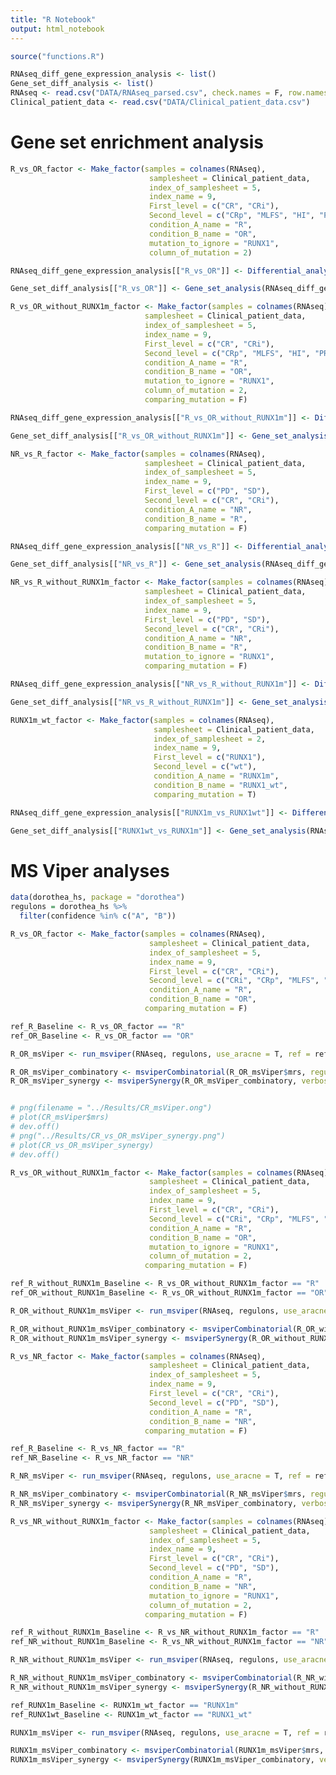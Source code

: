 ```yaml
---
title: "R Notebook"
output: html_notebook
---
```


```r
source("functions.R")

RNAseq_diff_gene_expression_analysis <- list()
Gene_set_diff_analysis <- list()
RNAseq <- read.csv("DATA/RNAseq_parsed.csv", check.names = F, row.names = 1)
Clinical_patient_data <- read.csv("DATA/Clinical_patient_data.csv")
```


# Gene set enrichment analysis

```r
R_vs_OR_factor <- Make_factor(samples = colnames(RNAseq), 
                               samplesheet = Clinical_patient_data, 
                               index_of_samplesheet = 5, 
                               index_name = 9, 
                               First_level = c("CR", "CRi"), 
                               Second_level = c("CRp", "MLFS", "HI", "PR"), 
                               condition_A_name = "R", 
                               condition_B_name = "OR", 
                               mutation_to_ignore = "RUNX1", 
                               column_of_mutation = 2)

RNAseq_diff_gene_expression_analysis[["R_vs_OR"]] <- Differential_analysis(R_vs_OR_factor, RNAseq)

Gene_set_diff_analysis[["R_vs_OR"]] <- Gene_set_analysis(RNAseq_diff_gene_expression_analysis[["R_vs_OR"]][["OR-R"]])
```

```r
R_vs_OR_without_RUNX1m_factor <- Make_factor(samples = colnames(RNAseq), 
                              samplesheet = Clinical_patient_data, 
                              index_of_samplesheet = 5, 
                              index_name = 9, 
                              First_level = c("CR", "CRi"), 
                              Second_level = c("CRp", "MLFS", "HI", "PR"), 
                              condition_A_name = "R", 
                              condition_B_name = "OR", 
                              mutation_to_ignore = "RUNX1", 
                              column_of_mutation = 2, 
                              comparing_mutation = F)

RNAseq_diff_gene_expression_analysis[["R_vs_OR_without_RUNX1m"]] <- Differential_analysis(R_vs_OR_without_RUNX1m_factor, RNAseq)

Gene_set_diff_analysis[["R_vs_OR_without_RUNX1m"]] <- Gene_set_analysis(RNAseq_diff_gene_expression_analysis[["R_vs_OR_without_RUNX1m"]][["OR-R"]])
```



```r
NR_vs_R_factor <- Make_factor(samples = colnames(RNAseq), 
                              samplesheet = Clinical_patient_data, 
                              index_of_samplesheet = 5, 
                              index_name = 9, 
                              First_level = c("PD", "SD"), 
                              Second_level = c("CR", "CRi"), 
                              condition_A_name = "NR", 
                              condition_B_name = "R", 
                              comparing_mutation = F)

RNAseq_diff_gene_expression_analysis[["NR_vs_R"]] <- Differential_analysis(NR_vs_R_factor, RNAseq)

Gene_set_diff_analysis[["NR_vs_R"]] <- Gene_set_analysis(RNAseq_diff_gene_expression_analysis[["NR_vs_R"]][["NR-R"]])
```

```r
NR_vs_R_without_RUNX1m_factor <- Make_factor(samples = colnames(RNAseq), 
                              samplesheet = Clinical_patient_data, 
                              index_of_samplesheet = 5, 
                              index_name = 9, 
                              First_level = c("PD", "SD"), 
                              Second_level = c("CR", "CRi"), 
                              condition_A_name = "NR", 
                              condition_B_name = "R", 
                              mutation_to_ignore = "RUNX1",
                              comparing_mutation = F)

RNAseq_diff_gene_expression_analysis[["NR_vs_R_without_RUNX1m"]] <- Differential_analysis(NR_vs_R_without_RUNX1m_factor, RNAseq)

Gene_set_diff_analysis[["NR_vs_R_without_RUNX1m"]] <- Gene_set_analysis(RNAseq_diff_gene_expression_analysis[["NR_vs_R_without_RUNX1m"]][["NR-R"]])
```



```r
RUNX1m_wt_factor <- Make_factor(samples = colnames(RNAseq), 
                                samplesheet = Clinical_patient_data, 
                                index_of_samplesheet = 2, 
                                index_name = 9, 
                                First_level = c("RUNX1"), 
                                Second_level = c("wt"), 
                                condition_A_name = "RUNX1m", 
                                condition_B_name = "RUNX1_wt",
                                comparing_mutation = T)

RNAseq_diff_gene_expression_analysis[["RUNX1m_vs_RUNX1wt"]] <- Differential_analysis(RUNX1m_wt_factor, RNAseq)

Gene_set_diff_analysis[["RUNX1wt_vs_RUNX1m"]] <- Gene_set_analysis(RNAseq_diff_gene_expression_analysis[["RUNX1m_vs_RUNX1wt"]][["RUNX1_wt-RUNX1m"]])
```

# MS Viper analyses

```r
data(dorothea_hs, package = "dorothea") 
regulons = dorothea_hs %>%
  filter(confidence %in% c("A", "B"))
```


```r
R_vs_OR_factor <- Make_factor(samples = colnames(RNAseq), 
                               samplesheet = Clinical_patient_data, 
                               index_of_samplesheet = 5, 
                               index_name = 9, 
                               First_level = c("CR", "CRi"), 
                               Second_level = c("CRi", "CRp", "MLFS", "HI", "PR"), 
                               condition_A_name = "R", 
                               condition_B_name = "OR", 
                              comparing_mutation = F)

ref_R_Baseline <- R_vs_OR_factor == "R"
ref_OR_Baseline <- R_vs_OR_factor == "OR"

R_OR_msViper <- run_msviper(RNAseq, regulons, use_aracne = T, ref = ref_R_Baseline, ref_name = "R", treat = ref_OR_Baseline, treat_name = "OR", minsize = 4, ges.filter = T)

R_OR_msViper_combinatory <- msviperCombinatorial(R_OR_msViper$mrs, regulators = 25, verbose = FALSE)
R_OR_msViper_synergy <- msviperSynergy(R_OR_msViper_combinatory, verbose = FALSE)


# png(filename = "../Results/CR_msViper.ong")
# plot(CR_msViper$mrs)
# dev.off()
# png("../Results/CR_vs_OR_msViper_synergy.png")
# plot(CR_vs_OR_msViper_synergy)
# dev.off()


```

```r
R_vs_OR_without_RUNX1m_factor <- Make_factor(samples = colnames(RNAseq), 
                               samplesheet = Clinical_patient_data, 
                               index_of_samplesheet = 5, 
                               index_name = 9, 
                               First_level = c("CR", "CRi"), 
                               Second_level = c("CRi", "CRp", "MLFS", "HI", "PR"), 
                               condition_A_name = "R", 
                               condition_B_name = "OR", 
                               mutation_to_ignore = "RUNX1", 
                               column_of_mutation = 2, 
                              comparing_mutation = F)

ref_R_without_RUNX1m_Baseline <- R_vs_OR_without_RUNX1m_factor == "R"
ref_OR_without_RUNX1m_Baseline <- R_vs_OR_without_RUNX1m_factor == "OR"

R_OR_without_RUNX1m_msViper <- run_msviper(RNAseq, regulons, use_aracne = T, ref = ref_R_without_RUNX1m_Baseline, ref_name = "R", treat = ref_OR_without_RUNX1m_Baseline, treat_name = "OR", minsize = 4, ges.filter = T)

R_OR_without_RUNX1m_msViper_combinatory <- msviperCombinatorial(R_OR_without_RUNX1m_msViper$mrs, regulators = 25, verbose = FALSE)
R_OR_without_RUNX1m_msViper_synergy <- msviperSynergy(R_OR_without_RUNX1m_msViper_combinatory, verbose = FALSE)

```




```r
R_vs_NR_factor <- Make_factor(samples = colnames(RNAseq), 
                               samplesheet = Clinical_patient_data, 
                               index_of_samplesheet = 5, 
                               index_name = 9, 
                               First_level = c("CR", "CRi"), 
                               Second_level = c("PD", "SD"), 
                               condition_A_name = "R", 
                               condition_B_name = "NR", 
                              comparing_mutation = F)

ref_R_Baseline <- R_vs_NR_factor == "R"
ref_NR_Baseline <- R_vs_NR_factor == "NR"

R_NR_msViper <- run_msviper(RNAseq, regulons, use_aracne = T, ref = ref_R_Baseline, ref_name = "R", treat = ref_NR_Baseline, treat_name = "NR", minsize = 4, ges.filter = T)

R_NR_msViper_combinatory <- msviperCombinatorial(R_NR_msViper$mrs, regulators = 25, verbose = FALSE)
R_NR_msViper_synergy <- msviperSynergy(R_NR_msViper_combinatory, verbose = FALSE)
```

```r
R_vs_NR_without_RUNX1m_factor <- Make_factor(samples = colnames(RNAseq), 
                               samplesheet = Clinical_patient_data, 
                               index_of_samplesheet = 5, 
                               index_name = 9, 
                               First_level = c("CR", "CRi"), 
                               Second_level = c("PD", "SD"), 
                               condition_A_name = "R", 
                               condition_B_name = "NR", 
                               mutation_to_ignore = "RUNX1", 
                               column_of_mutation = 2, 
                              comparing_mutation = F)

ref_R_without_RUNX1m_Baseline <- R_vs_NR_without_RUNX1m_factor == "R"
ref_NR_without_RUNX1m_Baseline <- R_vs_NR_without_RUNX1m_factor == "NR"

R_NR_without_RUNX1m_msViper <- run_msviper(RNAseq, regulons, use_aracne = T, ref = ref_R_without_RUNX1m_Baseline, ref_name = "R", treat = ref_NR_without_RUNX1m_Baseline, treat_name = "NR", minsize = 4, ges.filter = T)

R_NR_without_RUNX1m_msViper_combinatory <- msviperCombinatorial(R_NR_without_RUNX1m_msViper$mrs, regulators = 25, verbose = FALSE)
R_NR_without_RUNX1m_msViper_synergy <- msviperSynergy(R_NR_without_RUNX1m_msViper_combinatory, verbose = FALSE)
```




```r
ref_RUNX1m_Baseline <- RUNX1m_wt_factor == "RUNX1m"
ref_RUNX1wt_Baseline <- RUNX1m_wt_factor == "RUNX1_wt"

RUNX1m_msViper <- run_msviper(RNAseq, regulons, use_aracne = T, ref = ref_RUNX1wt_Baseline, ref_name = "WT", treat = ref_RUNX1m_Baseline, treat_name = "RUNX1m", minsize = 4, ges.filter = T)

RUNX1m_msViper_combinatory <- msviperCombinatorial(RUNX1m_msViper$mrs, regulators = 25, verbose = FALSE)
RUNX1m_msViper_synergy <- msviperSynergy(RUNX1m_msViper_combinatory, verbose = FALSE)
```

